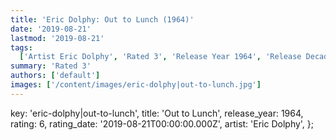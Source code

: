 ```yaml
---
title: 'Eric Dolphy: Out to Lunch (1964)'
date: '2019-08-21'
lastmod: '2019-08-21'
tags:
  ['Artist Eric Dolphy', 'Rated 3', 'Release Year 1964', 'Release Decade 1960']
summary: 'Rated 3'
authors: ['default']
images: ['/content/images/eric-dolphy|out-to-lunch.jpg']
---
```


  key: 'eric-dolphy|out-to-lunch',
  title: 'Out to Lunch',
  release_year: 1964,
  rating: 6,
  rating_date: '2019-08-21T00:00:00.000Z',
  artist: 'Eric Dolphy',
};

<MusicRating data={data} />

